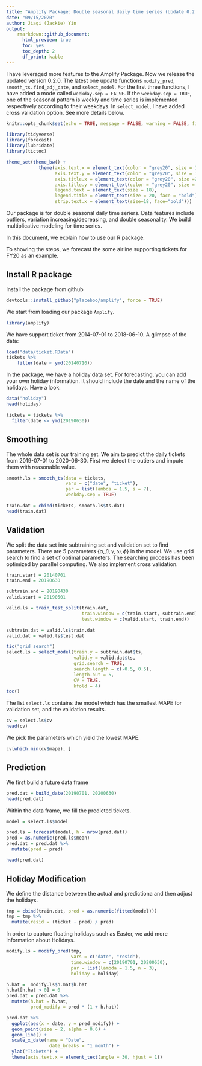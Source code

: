 ```yaml
---
title: "Amplify Package: Double seasonal daily time series (Update 0.2.0)"
date: "09/15/2020"
author: Jiaqi (Jackie) Yin
output: 
    rmarkdown::github_document:
      html_preview: true
      toc: yes
      toc_depth: 2
      df_print: kable
---
```


I have leveraged more features to the Amplify Package. Now we release the updated version 0.2.0. The latest one update functions `modify_pred`, `smooth_ts`. `find_adj_date`, and `select_model`. For the first three functions, I have added a mode called `weekday.sep = FALSE`. If the `weekday.sep = TRUE`, one of the seasonal pattern is weekly and time series is implemented respectively according to their weekdays. In `select_model`, I have added cross validation option. See more details below. 

```r
knitr::opts_chunk$set(echo = TRUE, message = FALSE, warning = FALSE, fig.width = 12, fig.height = 6, cache = TRUE)
```

```r
library(tidyverse)
library(forecast)
library(lubridate)
library(tictoc)
```

```r
theme_set(theme_bw() + 
            theme(axis.text.x = element_text(color = "grey20", size = 18, face = "plain"),
                  axis.text.y = element_text(color = "grey20", size = 18, face = "plain"),
                  axis.title.x = element_text(color = "grey20", size =20, face = "bold"),
                  axis.title.y = element_text(color = "grey20", size = 20, face = "bold"),
                  legend.text = element_text(size = 18),
                  legend.title = element_text(size = 20, face = "bold"),
                  strip.text.x = element_text(size=18, face="bold")))
```
Our package is for double seasonal daily time seriers. Data features include outliers, variation increasing/decreasing, and double seasonality. We build multiplicative modeling for time series.

In this document, we explain how to use our R package. 

To showing the steps, we forecast the some airline supporting tickets for FY20 as an example.

## Install R package

Install the package from github

```r
devtools::install_github("placeboo/amplify", force = TRUE)
```
We start from loading our package `Amplify`.

```r
library(amplify)
```
We have support ticket from 2014-07-01 to 2018-06-10.
A glimpse of the data:
```r
load("data/ticket.RData")
tickets %>%
    filter(date < ymd(20140710))
```

In the package, we have a holiday data set. For forecasting, you can add your own holiday information. It should include the date and the name of the holidays. Have a look:

```r
data("holiday")
head(holiday)
```
```r
tickets = tickets %>%
  filter(date <= ymd(20190630))
```

## Smoothing 

The whole data set is our training set. We aim to predict the daily tickets from 2019-07-01 to 2020-06-30. First we detect the outiers and impute them with reasonable value.

```r
smooth.ls = smooth_ts(data = tickets,
                      vars = c("date", "ticket"),
                      par = list(lambda = 1.5, s = 7),
                      weekday.sep = TRUE)

train.dat = cbind(tickets, smooth.ls$ts.dat)
head(train.dat) 
```

## Validation

We split the data set into subtraining set and validation set to find parameters.
There are 5 parameters $\{\alpha, \beta, \gamma, \omega, \phi \}$ in the model. We use grid search to find a set of optimal parameters. The searching process has been optimized by parallel computing. We also implement cross validation.

```r
train.start = 20140701
train.end = 20190630

subtrain.end = 20190430
valid.start = 20190501

valid.ls = train_test_split(train.dat,
                            train.window = c(train.start, subtrain.end),
                            test.window = c(valid.start, train.end))

subtrain.dat = valid.ls$train.dat
valid.dat = valid.ls$test.dat
```

```r
tic("grid search")
select.ls = select_model(train.y = subtrain.dat$ts,
                         valid.y = valid.dat$ts,
                         grid.search = TRUE,
                         search.length = c(-0.5, 0.5), 
                         length.out = 5,
                         CV = TRUE,
                         kfold = 4)
toc()
```

The list `select.ls` contains the model which has the smallest MAPE for validation set, and the validation results.

```r
cv = select.ls$cv
head(cv) 
```

We pick the parameters which yield the lowest MAPE. 

```r
cv[which.min(cv$mape), ]
```

## Prediction

We first build a future data frame

```r
pred.dat = build_date(20190701, 20200630)
head(pred.dat) 
```
Within the data frame, we fill the predicted tickets. 
```r
model = select.ls$model

pred.ls = forecast(model, h = nrow(pred.dat))
pred = as.numeric(pred.ls$mean)
pred.dat = pred.dat %>%
  mutate(pred = pred)

head(pred.dat) 
```

## Holiday Modification

We define the distance between the actual and predictiona and then adjust the holidays.

```r
tmp = cbind(train.dat, pred = as.numeric(fitted(model)))
tmp = tmp %>%
  mutate(resid = (ticket - pred) / pred)
```

In order to capture floating holidays such as Easter, we add more information about Holidays. 

```r
modify.ls = modify_pred(tmp,
                        vars = c("date", "resid"),
                        time.window = c(20190701, 20200630),
                        par = list(lambda = 1.5, n = 3), 
                        holiday = holiday)

h.hat =  modify.ls$h.mat$h.hat
h.hat[h.hat > 0] = 0
pred.dat = pred.dat %>%
  mutate(h.hat = h.hat,
         pred_modify = pred * (1 + h.hat))
```

```r
pred.dat %>%
  ggplot(aes(x = date, y = pred_modify)) +
  geom_point(size = 2, alpha = 0.6) + 
  geom_line() +
  scale_x_date(name = "Date",
                date_breaks = "1 month") + 
  ylab("Tickets") + 
  theme(axis.text.x = element_text(angle = 30, hjust = 1))
```

